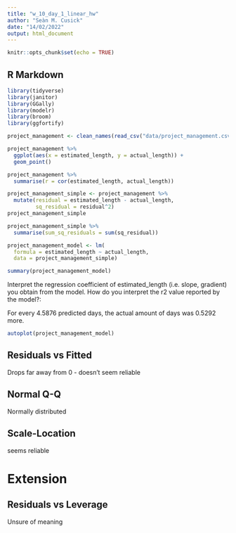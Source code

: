 ```yaml
---
title: "w_10_day_1_linear_hw"
author: "Seàn M. Cusick"
date: "14/02/2022"
output: html_document
---
```


```r
knitr::opts_chunk$set(echo = TRUE)
```

## R Markdown

```r
library(tidyverse)
library(janitor)
library(GGally)
library(modelr)
library(broom)
library(ggfortify)
```

```r
project_management <- clean_names(read_csv("data/project_management.csv"))
```
```r
project_management %>%
  ggplot(aes(x = estimated_length, y = actual_length)) +
  geom_point()
```

```r
project_management %>%
  summarise(r = cor(estimated_length, actual_length))
```

```r
project_management_simple <- project_management %>%
  mutate(residual = estimated_length - actual_length,
         sq_residual = residual^2)
project_management_simple
```

```r
project_management_simple %>% 
  summarise(sum_sq_residuals = sum(sq_residual))
```
```r
project_management_model <- lm(
  formula = estimated_length ~ actual_length,
  data = project_management_simple)

summary(project_management_model)
```
Interpret the regression coefficient of estimated_length (i.e. slope, gradient) you obtain from the model. How do you interpret the r2 value reported by the model?:

For every 4.5876 predicted days, the actual amount of days was 0.5292 more. 

```r
autoplot(project_management_model)
```
## Residuals vs Fitted  

Drops far away from 0 - doesn't seem reliable

## Normal Q-Q  
Normally distributed

## Scale-Location  
seems reliable

# Extension
## Residuals vs Leverage
Unsure of meaning